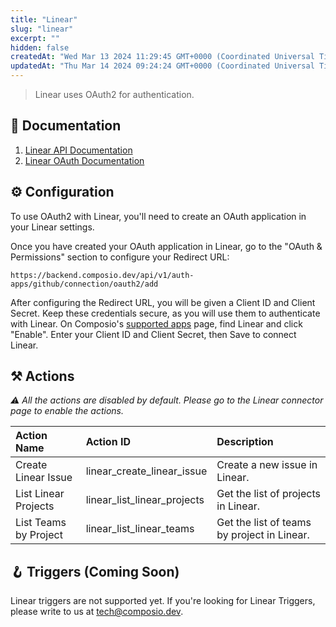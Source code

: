 ```yaml
---
title: "Linear"
slug: "linear"
excerpt: ""
hidden: false
createdAt: "Wed Mar 13 2024 11:29:45 GMT+0000 (Coordinated Universal Time)"
updatedAt: "Thu Mar 14 2024 09:24:24 GMT+0000 (Coordinated Universal Time)"
---
```

> Linear uses OAuth2 for authentication.

## 📔 Documentation

1. [Linear API Documentation](https://developers.linear.app/docs/api/linear-api)
2. [Linear OAuth Documentation](https://developers.linear.app/docs/oauth/overview)

## ⚙️ Configuration

<Tip>
To use OAuth2 with Linear, you'll need to create an OAuth application in your Linear settings.
</Tip>

Once you have created your OAuth application in Linear, go to the "OAuth & Permissions" section to configure your Redirect URL:

```
https://backend.composio.dev/api/v1/auth-apps/github/connection/oauth2/add
```
After configuring the Redirect URL, you will be given a Client ID and Client Secret. Keep these credentials secure, as you will use them to authenticate with Linear. On Composio's [supported apps](https://app.composio.dev/apps) page, find Linear and click "Enable". Enter your Client ID and Client Secret, then Save to connect Linear.

## ⚒️ Actions

_⚠️ All the actions are disabled by default. Please go to the Linear connector page to enable the actions._

| Action Name             | Action ID                     | Description                                     |
| :---------------------- | :---------------------------- | :---------------------------------------------- |
| Create Linear Issue     | linear_create_linear_issue    | Create a new issue in Linear.                   |
| List Linear Projects    | linear_list_linear_projects   | Get the list of projects in Linear.             |
| List Teams by Project   | linear_list_linear_teams      | Get the list of teams by project in Linear.     |

## 🪝 Triggers (Coming Soon)

Linear triggers are not supported yet. If you're looking for Linear Triggers, please write to us at [tech@composio.dev](mailto:tech@composio.dev).
